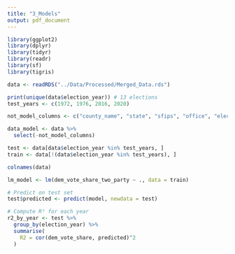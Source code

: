 ```yaml
---
title: "3_Models"
output: pdf_document
---
```


```r

library(ggplot2)
library(dplyr)
library(tidyr)
library(readr)
library(sf)
library(tigris)

data <- readRDS("../Data/Processed/Merged_Data.rds")

```

```r

print(unique(data$election_year)) # 13 elections
test_years <- c(1972, 1976, 2016, 2020)

not_model_columns <- c("county_name", "state", "sfips", "office", "election_type", "seat_status", "democratic_raw_votes", "dem_nominee", "republican_raw_votes", "rep_nominee", "pres_raw_county_vote_totals_two_party", "raw_county_vote_totals", "dem_vote_share_total", "rep_vote_share_total", "dem_voter_turnout", "rep_voter_turnout", "total_voter_turnout", "complete_county_cases", "Total_Pop")

data_model <- data %>% 
  select(-not_model_columns)

test <- data[data$election_year %in% test_years, ]
train <- data[!(data$election_year %in% test_years), ]

colnames(data)

```

```r

lm_model <- lm(dem_vote_share_two_party ~ ., data = train)

# Predict on test set
test$predicted <- predict(model, newdata = test)

# Compute R² for each year
r2_by_year <- test %>%
  group_by(election_year) %>%
  summarise(
    R2 = cor(dem_vote_share, predicted)^2
  )

```